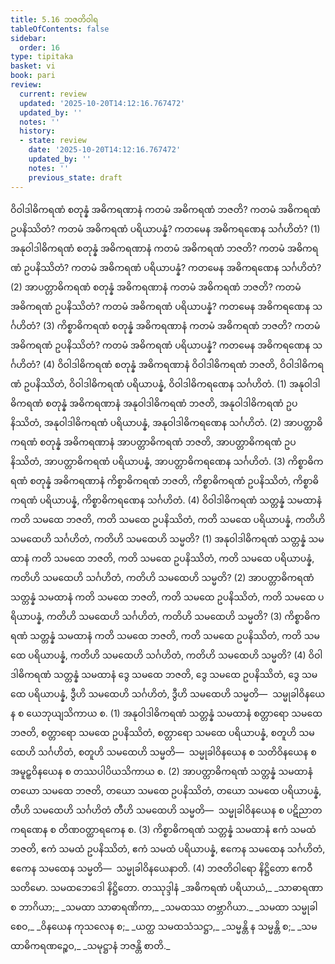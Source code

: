 ```yaml
---
title: 5.16 ဘဇတိဝါရ
tableOfContents: false
sidebar:
  order: 16
type: tipitaka
basket: vi
book: pari
review:
  current: review
  updated: '2025-10-20T14:12:16.767472'
  updated_by: ''
  notes: ''
  history:
  - state: review
    date: '2025-10-20T14:12:16.767472'
    updated_by: ''
    notes: ''
    previous_state: draft
---
```



<DynamicBreadcrumb />


<ReviewStatus review={frontmatter.review} showDetails={true} />

<HypothesisAnnotation frontmatter={frontmatter} />

<Division number="318" book="pari" e="ch" v="5" p="204">

<Paragraph number="1393" book="pari">
ဝိဝါဒါဓိကရဏံ စတုန္နံ အဓိကရဏာနံ ကတမံ အဓိကရဏံ ဘဇတိ? ကတမံ အဓိကရဏံ ဥပနိဿိတံ? ကတမံ အဓိကရဏံ ပရိယာပန္နံ? ကတမေန အဓိကရဏေန သင်္ဂဟိတံ? (1)
</Paragraph>

<Paragraph number="1394" book="pari">
အနုဝါဒါဓိကရဏံ စတုန္နံ အဓိကရဏာနံ ကတမံ အဓိကရဏံ ဘဇတိ? ကတမံ အဓိကရဏံ ဥပနိဿိတံ? ကတမံ အဓိကရဏံ ပရိယာပန္နံ? ကတမေန အဓိကရဏေန သင်္ဂဟိတံ? (2)
</Paragraph>

<Paragraph number="1395" book="pari">
အာပတ္တာဓိကရဏံ စတုန္နံ အဓိကရဏာနံ ကတမံ အဓိကရဏံ ဘဇတိ? ကတမံ အဓိကရဏံ ဥပနိဿိတံ? ကတမံ အဓိကရဏံ ပရိယာပန္နံ? ကတမေန အဓိကရဏေန သင်္ဂဟိတံ? (3)
</Paragraph>

<Paragraph number="1396" book="pari">
ကိစ္စာဓိကရဏံ စတုန္နံ အဓိကရဏာနံ ကတမံ အဓိကရဏံ ဘဇတိ? ကတမံ အဓိကရဏံ ဥပနိဿိတံ? ကတမံ အဓိကရဏံ ပရိယာပန္နံ? ကတမေန အဓိကရဏေန သင်္ဂဟိတံ? (4)
</Paragraph>

<Paragraph number="1397" book="pari">
ဝိဝါဒါဓိကရဏံ စတုန္နံ အဓိကရဏာနံ ဝိဝါဒါဓိကရဏံ ဘဇတိ, ဝိဝါဒါဓိကရဏံ ဥပနိဿိတံ, ဝိဝါဒါဓိကရဏံ ပရိယာပန္နံ, ဝိဝါဒါဓိကရဏေန သင်္ဂဟိတံ. (1)
</Paragraph>

<Paragraph number="1398" book="pari">
အနုဝါဒါဓိကရဏံ စတုန္နံ အဓိကရဏာနံ အနုဝါဒါဓိကရဏံ ဘဇတိ, အနုဝါဒါဓိကရဏံ ဥပနိဿိတံ, အနုဝါဒါဓိကရဏံ ပရိယာပန္နံ, အနုဝါဒါဓိကရဏေန သင်္ဂဟိတံ. (2)
</Paragraph>

<Paragraph number="1399" book="pari">
အာပတ္တာဓိကရဏံ စတုန္နံ အဓိကရဏာနံ အာပတ္တာဓိကရဏံ ဘဇတိ, အာပတ္တာဓိကရဏံ ဥပနိဿိတံ, အာပတ္တာဓိကရဏံ ပရိယာပန္နံ, အာပတ္တာဓိကရဏေန သင်္ဂဟိတံ. (3)
</Paragraph>

<Paragraph number="1400" book="pari">
ကိစ္စာဓိကရဏံ စတုန္နံ အဓိကရဏာနံ ကိစ္စာဓိကရဏံ ဘဇတိ, ကိစ္စာဓိကရဏံ ဥပနိဿိတံ, ကိစ္စာဓိကရဏံ ပရိယာပန္နံ, ကိစ္စာဓိကရဏေန သင်္ဂဟိတံ. (4)
</Paragraph>

</Division>
<Division number="319" book="pari" e="ch" v="5" p="205">

<Paragraph number="1401" book="pari">
ဝိဝါဒါဓိကရဏံ သတ္တန္နံ သမထာနံ ကတိ သမထေ ဘဇတိ, ကတိ သမထေ ဥပနိဿိတံ, ကတိ သမထေ ပရိယာပန္နံ, ကတိဟိ သမထေဟိ သင်္ဂဟိတံ, ကတိဟိ သမထေဟိ သမ္မတိ? (1)
</Paragraph>

<Paragraph number="1402" book="pari">
အနုဝါဒါဓိကရဏံ သတ္တန္နံ သမထာနံ ကတိ သမထေ ဘဇတိ, ကတိ သမထေ ဥပနိဿိတံ, ကတိ သမထေ ပရိယာပန္နံ, ကတိဟိ သမထေဟိ သင်္ဂဟိတံ, ကတိဟိ သမထေဟိ သမ္မတိ? (2)
</Paragraph>

<Paragraph number="1403" book="pari">
အာပတ္တာဓိကရဏံ သတ္တန္နံ သမထာနံ ကတိ သမထေ ဘဇတိ, ကတိ သမထေ ဥပနိဿိတံ, ကတိ သမထေ ပရိယာပန္နံ, ကတိဟိ သမထေဟိ သင်္ဂဟိတံ, ကတိဟိ သမထေဟိ သမ္မတိ? (3)
</Paragraph>

<Paragraph number="1404" book="pari">
ကိစ္စာဓိကရဏံ သတ္တန္နံ သမထာနံ ကတိ သမထေ ဘဇတိ, ကတိ သမထေ ဥပနိဿိတံ, ကတိ သမထေ ပရိယာပန္နံ, ကတိဟိ သမထေဟိ သင်္ဂဟိတံ, ကတိဟိ သမထေဟိ သမ္မတိ? (4)
</Paragraph>

<Paragraph number="1405" book="pari">
ဝိဝါဒါဓိကရဏံ သတ္တန္နံ သမထာနံ ဒွေ သမထေ ဘဇတိ, ဒွေ သမထေ ဥပနိဿိတံ, ဒွေ သမထေ ပရိယာပန္နံ, ဒွီဟိ သမထေဟိ သင်္ဂဟိတံ, ဒွီဟိ သမထေဟိ သမ္မတိ—  သမ္မုခါဝိနယေန စ ယေဘုယျသိကာယ စ. (1)
</Paragraph>

<Paragraph number="1406" book="pari">
အနုဝါဒါဓိကရဏံ သတ္တန္နံ သမထာနံ စတ္တာရော သမထေ ဘဇတိ, စတ္တာရော သမထေ ဥပနိဿိတံ, စတ္တာရော သမထေ ပရိယာပန္နံ, စတူဟိ သမထေဟိ သင်္ဂဟိတံ, စတူဟိ သမထေဟိ သမ္မတိ—  သမ္မုခါဝိနယေန စ သတိဝိနယေန စ အမူဠှဝိနယေန စ တဿပါပိယသိကာယ စ. (2)
</Paragraph>

<Paragraph number="1407" book="pari">
အာပတ္တာဓိကရဏံ သတ္တန္နံ သမထာနံ တယော သမထေ ဘဇတိ, တယော သမထေ ဥပနိဿိတံ, တယော သမထေ ပရိယာပန္နံ, တီဟိ သမထေဟိ သင်္ဂဟိတံ တီဟိ သမထေဟိ သမ္မတိ—  သမ္မုခါဝိနယေန စ ပဋိညာတကရဏေန စ တိဏဝတ္ထာရကေန စ. (3)
</Paragraph>

<Paragraph number="1408" book="pari">
ကိစ္စာဓိကရဏံ သတ္တန္နံ သမထာနံ ဧကံ သမထံ ဘဇတိ, ဧကံ သမထံ ဥပနိဿိတံ, ဧကံ သမထံ ပရိယာပန္နံ, ဧကေန သမထေန သင်္ဂဟိတံ, ဧကေန သမထေန သမ္မတိ—  သမ္မုခါဝိနယေနာတိ. (4)

</Paragraph>
</Division>

<Paragraph number="1409" type="center" book="pari">
ဘဇတိဝါရော နိဋ္ဌိတော ဧကဝီသတိမော.



</Paragraph>

<Paragraph number="1410" type="center" book="pari">
သမထဘေဒေါ နိဋ္ဌိတော.



</Paragraph>

<Paragraph number="1411" type="center" book="pari">
တဿုဒ္ဒါနံ


</Paragraph>

<Paragraph number="1412" type="verses" book="pari">
_အဓိကရဏံ ပရိယာယံ,_  
_သာဓာရဏာ စ ဘာဂိယာ;_  
_သမထာ သာဓာရဏိကာ,_  
_သမထဿ တဗ္ဘာဂိယာ._  

</Paragraph>

<Paragraph number="1413" type="verses" book="pari">
_သမထာ သမ္မုခါ စေဝ,_  
_ဝိနယေန ကုသလေန စ;_  
_ယတ္ထ သမထသံသဋ္ဌာ,_  
_သမ္မန္တိ န သမ္မန္တိ စ;_  
_သမထာဓိကရဏဉ္စေဝ,_  
_သမုဋ္ဌာနံ ဘဇန္တိ စာတိ._
</Paragraph>